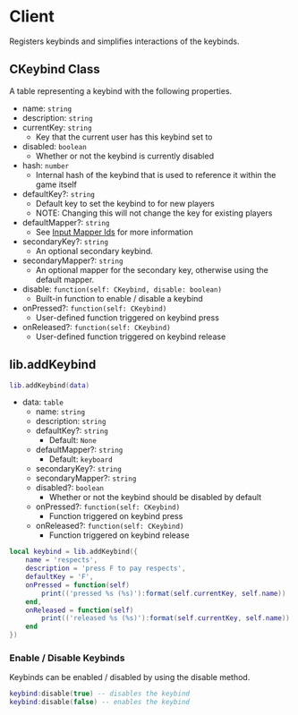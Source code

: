 # Client

Registers keybinds and simplifies interactions of the keybinds.

## CKeybind Class

A table representing a keybind with the following properties.

- name: `string`
- description: `string`
- currentKey: `string`
  - Key that the current user has this keybind set to
- disabled: `boolean`
  - Whether or not the keybind is currently disabled
- hash: `number`
  - Internal hash of the keybind that is used to reference it within the game itself
- defaultKey?: `string`
  - Default key to set the keybind to for new players
  - NOTE: Changing this will not change the key for existing players
- defaultMapper?: `string`
  - See [Input Mapper Ids](https://docs.fivem.net/docs/game-references/input-mapper-parameter-ids/) for more information
- secondaryKey?: `string`
  - An optional secondary keybind.
- secondaryMapper?: `string`
  - An optional mapper for the secondary key, otherwise using the default mapper.
- disable: `function(self: CKeybind, disable: boolean)`
  - Built-in function to enable / disable a keybind
- onPressed?: `function(self: CKeybind)`
  - User-defined function triggered on keybind press
- onReleased?: `function(self: CKeybind)`
  - User-defined function triggered on keybind release

## lib.addKeybind

```lua
lib.addKeybind(data)
```

- data: `table`
  - name: `string`
  - description: `string`
  - defaultKey?: `string`
    - Default: `None`
  - defaultMapper?: `string`
    - Default: `keyboard`
  - secondaryKey?: `string`
  - secondaryMapper?: `string`
  - disabled?: `boolean`
    - Whether or not the keybind should be disabled by default
  - onPressed?: `function(self: CKeybind)`
    - Function triggered on keybind press
  - onReleased?: `function(self: CKeybind)`
    - Function triggered on keybind release

```lua
local keybind = lib.addKeybind({
    name = 'respects',
    description = 'press F to pay respects',
    defaultKey = 'F',
    onPressed = function(self)
        print(('pressed %s (%s)'):format(self.currentKey, self.name))
    end,
    onReleased = function(self)
        print(('released %s (%s)'):format(self.currentKey, self.name))
    end
})
```

### Enable / Disable Keybinds

Keybinds can be enabled / disabled by using the disable method.

```lua
keybind:disable(true) -- disables the keybind
keybind:disable(false) -- enables the keybind
```

